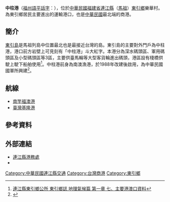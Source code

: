 {{Infobox port
| name = 中柱港<br><small>Zhongzhu Harbor<br><small>{{native name|tw|dṳ̆ng-têu-gē̤ng|icon=no}}
| image =Zhongzhu Harbor.jpg
| imagesize =250px
| caption =
| country = {{ROC}}
| location = [[福建省_(中華民國)|福建省]][[連江縣_(中華民國)|連江縣]]（[[馬祖|馬祖]]）[[東引鄉|東引鄉]]
| coordinates = 26°21'50.2"N 120°29'03.7"E<ref>{{Cite web |url=https://www.matsu-nsa.gov.tw/Attraction-Content.aspx?a=2764&l=1 |title=馬祖國家風景區 中柱港 |accessdate=2020-08-21 |archive-date=2020-12-04 |archive-url=https://web.archive.org/web/20201204042033/https://www.matsu-nsa.gov.tw/Attraction-Content.aspx?a=2764&l=1 |dead-url=no }}</ref>
| opened =
| operated = [[連江縣港務處|連江縣港務處]]東引中柱港務室
| owner = [[福建省_(中華民國)|福建省]][[連江縣政府|連江縣政府]]
| type =客運碼頭
| sizewater =
| sizeland = 
| size =3,200m²
| berths =
| wharfs =
| piers =
| employees =
| arrivals =
| cargotonnage =
| containervolume =
| cargovalue =
| passengertraffic =
| website = 
}}

'''中柱港'''（[[福州語|福州語]][[平話字|平話字]]：{{Ipa|dṳ̆ng-têu-gē̤ng}}），位於[[中華民國|中華民國]][[福建省_(中華民國)|福建省]][[連江縣_(中華民國)|連江縣]]（[[馬祖|馬祖]]）[[東引鄉|東引鄉]]樂華村。為東引鄉居民主要進出的運輸港口，也是[[中華民國|中華民國]]最北端的商港。

== 簡介 ==
[[東引島|東引島]]是馬祖列島中位置最北也是最接近台灣的島。東引島的主要對外門戶為中柱港，港口前方岩壁上可見刻有「中柱港」斗大紅字。本港分為深水碼頭區、軍用碼頭區及小型碼頭區等3區，主要供臺馬輪等大型客貨輪進出碼頭，港區設有棧橋供駛上駛下船舶使用<ref>[http://board.matsu.idv.tw/board_view.php?board=3&pid=2779&link=2779&start=14 連江縣東引鄉公所 東引鄉誌 地理氣候篇 第一章 七、主要港澳口資料]</ref>。中柱港前身為南澳漁港，於1988年改建後啟用，為中華民國國軍所興建<ref>{{Cite web |url=http://board.matsu.idv.tw/board_view.php?board=3&pid=2791&link=2791&start=0 |title=連江縣東引鄉公所 東引鄉誌 民國70-79年 |accessdate=2020-08-21 |archive-date=2019-09-04 |archive-url=https://web.archive.org/web/20190904111953/http://board.matsu.idv.tw/board_view.php?board=3&pid=2791&link=2791&start=0 |dead-url=no }}</ref>。

== 航線 ==
*[[南竿鄉|南竿]][[福澳港|福澳港]]
*[[臺灣|臺灣]][[基隆港|基隆港]]

== 參考資料 ==
{{reflist}}

== 外部連結 ==
{{commons category|Zhongzhu Harbor}}
*[http://www.mtha.gov.tw// 連江縣港務處]{{Wayback|url=http://www.mtha.gov.tw// |date=20130517072612 }}
* {{Youtube|channel=UCCPjFIvJJeWvjUa5jSTZ2vA|連江縣港務處}}

{{台灣商港}}
[[Category:中華民國連江縣交通|Category:中華民國連江縣交通]]
[[Category:台灣商港|Category:台灣商港]]
[[Category:東引鄉|Category:東引鄉]]